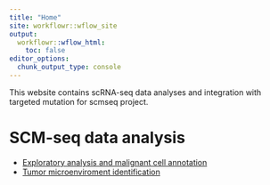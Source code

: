 ```yaml
---
title: "Home"
site: workflowr::wflow_site
output:
  workflowr::wflow_html:
    toc: false
editor_options:
  chunk_output_type: console
---
```


This  website contains scRNA-seq data analyses and integration with targeted mutation for scmseq project.

# SCM-seq data analysis

- [Exploratory analysis and malignant cell annotation](00_malignant_non_malignant_annotations.html)
- [Tumor microenviroment identification](01_tme_annotation.html)


